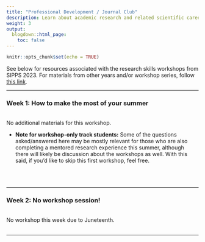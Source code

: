 ```yaml
---
title: "Professional Development / Journal Club"
description: Learn about academic research and related scientific careers, as well as how to digest and think critically about contemporary journal articles.
weight: 3
output:
  blogdown::html_page:
    toc: false
---
```


```r
knitr::opts_chunk$set(echo = TRUE)
```

See below for resources associated with the research skills workshops from SIPPS 2023. For materials from other years and/or workshop series, follow [this link](/workshops).

<hr>

### Week 1: How to make the most of your summer
<br>
No additional materials for this workshop.
<p>
<ul>
<li>**Note for workshop-only track students:** Some of the questions asked/answered here may be mostly relevant for those who are also completing a mentored research experience this summer, although there will likely be discussion about the workshops as well. With this said, if you'd like to skip this first workshop, feel free.
</ul>
<br><br>
<hr>

### Week 2: No workshop session!
<br>
No workshop this week due to Juneteenth.
</ul>
<br><br>
<hr>